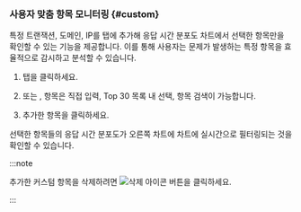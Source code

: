 ### 사용자 맞춤 항목 모니터링 {#custom}

특정 트랜잭션, 도메인, IP를 <Cmdname sid="custom" className="uitext" /> 탭에 추가해 응답 시간 분포도 차트에서 선택한 항목만을 확인할 수 있는 기능을 제공합니다. 이를 통해 사용자는 문제가 발생하는 특정 항목을 효율적으로 감시하고 분석할 수 있습니다.

1. <Cmdname sid="custom" className="uitext" /> 탭을 클릭하세요.

1. <Cmdname sid="transaction" className="uitext" /> 또는 <Cmdname sid="domain" className="uitext" />, <Cmdname sid="ip" className="uitext" /> 항목은 직접 입력, <UI>Top 30</UI> 목록 내 선택, 항목 검색이 가능합니다. 

1. 추가한 항목을 클릭하세요. 

    <ImgLang img="txmap-custom-filter-select.png" desc="커스텀" />

선택한 항목들의 응답 시간 분포도가 오른쪽 차트에 차트에 실시간으로 필터링되는 것을 확인할 수 있습니다.

:::note

추가한 커스텀 항목을 삭제하려면 ![삭제 아이콘](/img/ico-trash.svg) 버튼을 클릭하세요.

:::